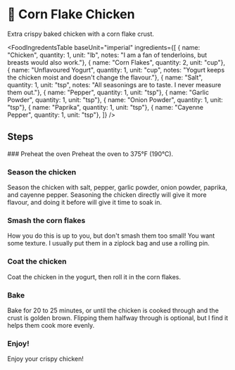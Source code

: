 
# 🍗 Corn Flake Chicken

Extra crispy baked chicken with a corn flake crust.

<FoodIngredentsTable 
  baseUnit="imperial"
  ingredients={[
    { name: "Chicken", quantity: 1, unit: "lb", notes: "I am a fan of tenderloins, but breasts would also work."},
    { name: "Corn Flakes", quantity: 2, unit: "cup"},
    { name: "Unflavoured Yogurt", quantity: 1, unit: "cup", notes: "Yogurt keeps the chicken moist and doesn't change the flavour."},
    { name: "Salt", quantity: 1, unit: "tsp", notes: "All seasonings are to taste. I never measure them out."},
    { name: "Pepper", quantity: 1, unit: "tsp"},
    { name: "Garlic Powder", quantity: 1, unit: "tsp"},
    { name: "Onion Powder", quantity: 1, unit: "tsp"},
    { name: "Paprika", quantity: 1, unit: "tsp"},
    { name: "Cayenne Pepper", quantity: 1, unit: "tsp"},
  ]}
/>

## Steps

<Steps>
### Preheat the oven
Preheat the oven to 375°F (190°C).

### Season the chicken
Season the chicken with salt, pepper, garlic powder, onion powder, paprika, and cayenne pepper. Seasoning the chicken directly will give it more flavour, and doing it before will give it time to soak in.

### Smash the corn flakes
How you do this is up to you, but don't smash them too small! You want some texture. I usually put them in a ziplock bag and use a rolling pin.

### Coat the chicken
Coat the chicken in the yogurt, then roll it in the corn flakes.

### Bake
Bake for 20 to 25 minutes, or until the chicken is cooked through and the crust is golden brown. Flipping them halfway through is optional, but I find it helps them cook more evenly.

### Enjoy!
Enjoy your crispy chicken!
</Steps>

